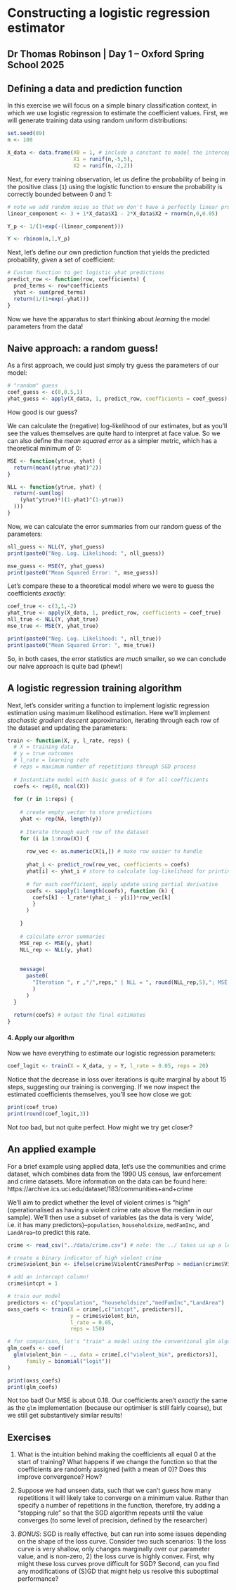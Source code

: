 # Constructing a logistic regression estimator
## Dr Thomas Robinson | Day 1 -- Oxford Spring School 2025

## Defining a data and prediction function

In this exercise we will focus on a simple binary classification context, in which we use logistic regression to estimate the coefficient values. First, we will generate training data using random uniform distributions:
```r
set.seed(89)
n <- 100

X_data <- data.frame(X0 = 1, # include a constant to model the intercept
                     X1 = runif(n,-5,5),
                     X2 = runif(n,-2,2))
```

Next, for every training observation, let us define the probability of being in the positive class (`1`) using the logistic function to ensure the probability is correctly bounded between 0 and 1:

```r
# note we add random noise so that we don't have a perfectly linear problem
linear_component <- 3 + 1*X_data$X1 - 2*X_data$X2 + rnorm(n,0,0.05)

Y_p <- 1/(1+exp(-(linear_component)))

Y <- rbinom(n,1,Y_p)
```

Next, let's define our own prediction function that yields the predicted probability, *given* a set of coefficient:

```r
# Custom function to get logistic yhat predictions
predict_row <- function(row, coefficients) {
  pred_terms <- row*coefficients
  yhat <- sum(pred_terms)
  return(1/(1+exp(-yhat)))
}
```

Now we have the apparatus to start thinking about *learning* the model parameters from the data!

## Naive approach: a random guess!

As a first approach, we could just simply try guess the parameters of our model:

```r
# "random" guess
coef_guess <- c(0,0.5,1)
yhat_guess <- apply(X_data, 1, predict_row, coefficients = coef_guess)
```

How good is our guess? 

We can calculate the (negative) log-likelihood of our estimates, but as you'll see the values themselves are quite hard to interpret at face value. So we can also define the *mean squared error* as a simpler metric, which has a theoretical minimum of 0:

```r
MSE <- function(ytrue, yhat) {
  return(mean((ytrue-yhat)^2))
}

NLL <- function(ytrue, yhat) {
  return(-sum(log(
    (yhat^ytrue)*((1-yhat)^(1-ytrue))
  )))
}

```

Now, we can calculate the error summaries from our random guess of the parameters:
```r
nll_guess <- NLL(Y, yhat_guess)
print(paste0("Neg. Log. Likelihood: ", nll_guess))

mse_guess <- MSE(Y, yhat_guess)
print(paste0("Mean Squared Error: ", mse_guess))
```

Let's compare these to a theoretical model where we were to guess the coefficients *exactly*:

```r
coef_true <- c(3,1,-2)
yhat_true <- apply(X_data, 1, predict_row, coefficients = coef_true)
nll_true <- NLL(Y, yhat_true)
mse_true <- MSE(Y, yhat_true)

print(paste0("Neg. Log. Likelihood: ", nll_true))
print(paste0("Mean Squared Error: ", mse_true))
```

So, in both cases, the error statistics are *much* smaller, so we can conclude our naive approach is quite bad (phew!)

## A logistic regression training algorithm

Next, let's consider writing a function to implement logistic regression estimation using maximum likelihood estimation. Here we'll implement *stochastic gradient descent* approximation, iterating through each row of the dataset and updating the parameters:

```r
train <- function(X, y, l_rate, reps) {
  # X = training data
  # y = true outcomes
  # l_rate = learning rate
  # reps = maximum number of repetitions through SGD process
  
  # Instantiate model with basic guess of 0 for all coefficients 
  coefs <- rep(0, ncol(X))
  
  for (r in 1:reps) {
    
    # create empty vector to store predictions
    yhat <- rep(NA, length(y))
    
    # Iterate through each row of the dataset
    for (i in 1:nrow(X)) {
      
      row_vec <- as.numeric(X[i,]) # make row easier to handle
      
      yhat_i <- predict_row(row_vec, coefficients = coefs)
      yhat[i] <- yhat_i # store to calculate log-likelihood for printing
      
      # for each coefficient, apply update using partial derivative
      coefs <- sapply(1:length(coefs), function (k) {
        coefs[k] - l_rate*(yhat_i - y[i])*row_vec[k]
        }
      )
      
    }
    
    # calculate error summaries
    MSE_rep <- MSE(y, yhat)
    NLL_rep <- NLL(y, yhat)
    
    
    message(
      paste0(
        "Iteration ", r ,"/",reps," | NLL = ", round(NLL_rep,5),"; MSE = ", round(MSE_rep,5)
        )
      )
  }
  
  return(coefs) # output the final estimates
}
```

#### 4. Apply our algorithm ####

Now we have everything to estimate our logistic regression parameters:

```r
coef_logit <- train(X = X_data, y = Y, l_rate = 0.05, reps = 20)
```

Notice that the decrease in loss over iterations is quite marginal by about 15 steps, suggesting our training is converging. If we now inspect the estimated coefficients themselves, you'll see how close we got:

```r
print(coef_true)
print(round(coef_logit,3))
```

Not *too* bad, but not quite perfect. How might we try get closer?

## An applied example

For a brief example using applied data, let's use the communities and crime dataset, which combines data from the 1990 US census, law enforcement and crime datasets. More information on the data can be found here: https://archive.ics.uci.edu/dataset/183/communities+and+crime 

We'll aim to predict whether the level of violent crimes is "high" (operationalised as having a violent crime rate above the median in our sample). We'll then use a subset of variables (as the data is very 'wide', i.e. it has many predictors)--`population`, `householdsize`, `medFamInc`, and `LandArea`--to predict this rate.

```r
crime <- read_csv("../data/crime.csv") # note: the ../ takes us up a level in the github repo

# create a binary indicator of high violent crime
crime$violent_bin <- ifelse(crime$ViolentCrimesPerPop > median(crime$ViolentCrimesPerPop),1,0)

# add an intercept column!
crime$intcpt = 1

# train our model
predictors <- c("population", "householdsize","medFamInc","LandArea")
oxss_coefs <- train(X = crime[,c("intcpt", predictors)], 
                    y = crime$violent_bin, 
                    l_rate = 0.05, 
                    reps = 150)

# for comparison, let's "train" a model using the conventional glm algorithm
glm_coefs <- coef(
  glm(violent_bin ~ ., data = crime[,c("violent_bin", predictors)],
      family = binomial("logit"))
)

print(oxss_coefs)
print(glm_coefs)

```

Not too bad! Our MSE is about 0.18. Our coefficients aren't *exactly* the same as the `glm` implementation (because our optimiser is still fairly coarse), but we still get substantively similar results!

## Exercises

1. What is the intuition behind making the coefficients all equal 0 at the start of training? What happens if we change the function so that the coefficients are randomly assigned (with a mean of 0)? Does this improve convergence? How?

2. Suppose we had unseen data, such that we can't guess how many repetitions it will likely take to converge on a minimum value. Rather than specify a number of repetitions in the function, therefore, try adding a "stopping rule" so that the SGD algorithm repeats until the value converges (to some level of precision, defined by the researcher)

3. *BONUS*: SGD is really effective, but can run into some issues depending on the shape of the loss curve. Consider two such scenarios: 1) the loss curve is very shallow, only changes marginally over our parameter value, and is non-zero, 2) the loss curve is highly convex. First, why might these loss curves prove difficult for SGD? Second, can you find any modifications of (S)GD that might help us resolve this suboptimal performance?